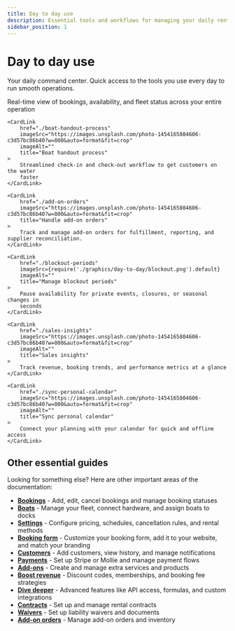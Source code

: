 ```yaml
---
title: Day to day use
description: Essential tools and workflows for managing your daily rental operations
sidebar_position: 1
---
```



# Day to day use

Your daily command center. Quick access to the tools you use every day to run smooth operations.

<CardGrid>
    <CardLink
        href="./planning-overview"
        imageSrc={require('./graphics/day-to-day/planning.png').default}
        imageAlt=""
        title="Planning overview"
    >
        Real-time view of bookings, availability, and fleet status across your entire operation
    </CardLink>

    <CardLink
        href="./boat-handout-process"
        imageSrc="https://images.unsplash.com/photo-1454165804606-c3d57bc86b40?w=800&auto=format&fit=crop"
        imageAlt=""
        title="Boat handout process"
    >
        Streamlined check-in and check-out workflow to get customers on the water
        faster
    </CardLink>

    <CardLink
        href="./add-on-orders"
        imageSrc="https://images.unsplash.com/photo-1454165804606-c3d57bc86b40?w=800&auto=format&fit=crop"
        title="Handle add-on orders"
    >
        Track and manage add-on orders for fulfillment, reporting, and supplier reconciliation.
    </CardLink>

    <CardLink
        href="./blockout-periods"
        imageSrc={require('./graphics/day-to-day/blockout.png').default}
        imageAlt=""
        title="Manage blockout periods"
    >
        Pause availability for private events, closures, or seasonal changes in
        seconds
    </CardLink>

    <CardLink
        href="./sales-insights"
        imageSrc="https://images.unsplash.com/photo-1454165804606-c3d57bc86b40?w=800&auto=format&fit=crop"
        imageAlt=""
        title="Sales insights"
    >
        Track revenue, booking trends, and performance metrics at a glance
    </CardLink>

    <CardLink
        href="./sync-personal-calendar"
        imageSrc="https://images.unsplash.com/photo-1454165804606-c3d57bc86b40?w=800&auto=format&fit=crop"
        imageAlt=""
        title="Sync personal calendar"
    >
        Connect your planning with your calendar for quick and offline access
    </CardLink>

</CardGrid>

## Other essential guides

Looking for something else? Here are other important areas of the documentation:

- **[Bookings](../bookings/add-booking)** - Add, edit, cancel bookings and manage booking statuses
- **[Boats](../boats/manage-boats)** - Manage your fleet, connect hardware, and assign boats to docks
- **[Settings](../settings/understanding-rental-setup)** - Configure pricing, schedules, cancellation rules, and rental methods
- **[Booking form](../booking-form/add-to-website)** - Customize your booking form, add it to your website, and match your branding
- **[Customers](../customers/add-customer)** - Add customers, view history, and manage notifications
- **[Payments](../payments/receive-payments)** - Set up Stripe or Mollie and manage payment flows
- **[Add-ons](../add-ons/create-add-ons)** - Create and manage extra services and products
- **[Boost revenue](../boost-revenue)** - Discount codes, memberships, and booking fee strategies
- **[Dive deeper](../dive-deeper/api)** - Advanced features like API access, formulas, and custom integrations
- **[Contracts](./work-with-contracts)** - Set up and manage rental contracts
- **[Waivers](./work-with-waivers)** - Set up liability waivers and documents
- **[Add-on orders](./add-on-orders)** - Manage add-on orders and inventory
